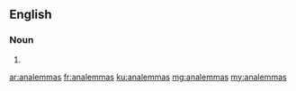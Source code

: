 ==English==

===Noun===
{{head|en}}

# {{plural of|analemma}}

[[ar:analemmas]]
[[fr:analemmas]]
[[ku:analemmas]]
[[mg:analemmas]]
[[my:analemmas]]